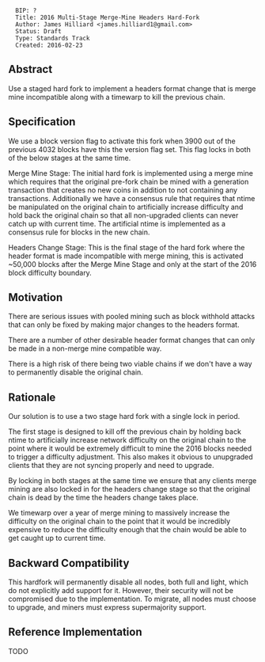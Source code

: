 <pre>
  BIP: ?
  Title: 2016 Multi-Stage Merge-Mine Headers Hard-Fork
  Author: James Hilliard <james.hilliard1@gmail.com>
  Status: Draft
  Type: Standards Track
  Created: 2016-02-23
</pre>

==Abstract==

Use a staged hard fork to implement a headers format change that is merge mine incompatible along with a timewarp to kill the previous chain.

==Specification==

We use a block version flag to activate this fork when 3900 out of the previous 4032 blocks have this the version flag set. This flag locks in both of the below stages at the same time.

Merge Mine Stage: The initial hard fork is implemented using a merge mine which requires that the original pre-fork chain be mined with a generation transaction that creates no new coins in addition to not containing any transactions. Additionally we have a consensus rule that requires that ntime be manipulated on the original chain to artificially increase difficulty and hold back the original chain so that all non-upgraded clients can never catch up with current time. The artificial ntime is implemented as a consensus rule for blocks in the new chain.

Headers Change Stage: This is the final stage of the hard fork where the header format is made incompatible with merge mining, this is activated ~50,000 blocks after the Merge Mine Stage and only at the start of the 2016 block difficulty boundary.

==Motivation==

There are serious issues with pooled mining such as block withhold attacks that can only be fixed by making major changes to the headers format.

There are a number of other desirable header format changes that can only be made in a non-merge mine compatible way.

There is a high risk of there being two viable chains if we don't have a way to permanently disable the original chain.

==Rationale==

Our solution is to use a two stage hard fork with a single lock in period.

The first stage is designed to kill off the previous chain by holding back ntime to artificially increase network difficulty on the original chain to the point where it would be extremely difficult to mine the 2016 blocks needed to trigger a difficulty adjustment. This also makes it obvious to unupgraded clients that they are not syncing properly and need to upgrade.

By locking in both stages at the same time we ensure that any clients merge mining are also locked in for the headers change stage so that the original chain is dead by the time the headers change takes place.

We timewarp over a year of merge mining to massively increase the difficulty on the original chain to the point that it would be incredibly expensive to reduce the difficulty enough that the chain would be able to get caught up to current time.

==Backward Compatibility==

This hardfork will permanently disable all nodes, both full and light, which do not explicitly add support for it.
However, their security will not be compromised due to the implementation.
To migrate, all nodes must choose to upgrade, and miners must express supermajority support.

==Reference Implementation==

TODO
